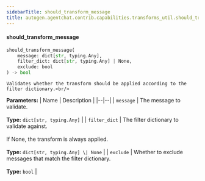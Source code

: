 ```yaml
---
sidebarTitle: should_transform_message
title: autogen.agentchat.contrib.capabilities.transforms_util.should_transform_message
---
```


<code class="doc-symbol doc-symbol-heading doc-symbol-function"></code>
#### should_transform_message

```python
should_transform_message(
    message: dict[str, typing.Any],
    filter_dict: dict[str, typing.Any] | None,
    exclude: bool
) -> bool
```

    Validates whether the transform should be applied according to the filter dictionary.<br/>

<b>Parameters:</b>
| Name | Description |
|--|--|
| `message` | The message to validate.<br/><br/>**Type:** `dict[str, typing.Any]` |
| `filter_dict` | The filter dictionary to validate against.<br/><br/>If None, the transform is always applied.<br/><br/>**Type:** `dict[str, typing.Any] \| None` |
| `exclude` | Whether to exclude messages that match the filter dictionary.<br/><br/>**Type:** `bool` |

<br />